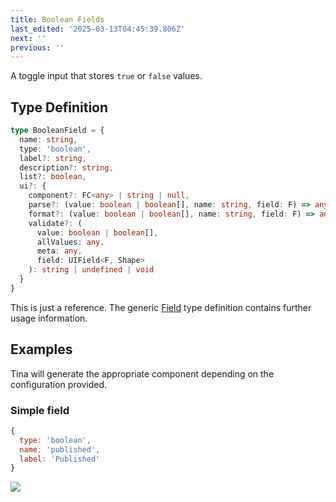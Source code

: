 ```yaml
---
title: Boolean Fields
last_edited: '2025-03-13T04:45:39.806Z'
next: ''
previous: ''
---
```


A toggle input that stores `true` or `false` values.

## Type Definition

```ts
type BooleanField = {
  name: string,
  type: 'boolean',
  label?: string,
  description?: string,
  list?: boolean,
  ui?: {
    component?: FC<any> | string | null,
    parse?: (value: boolean | boolean[], name: string, field: F) => any,
    format?: (value: boolean | boolean[], name: string, field: F) => any,
    validate?: (
      value: boolean | boolean[],
      allValues: any,
      meta: any,
      field: UIField<F, Shape>
    ): string | undefined | void
  }
}
```

This is just a reference. The generic [Field](http://localhost:3000/docs/reference/fields) type definition contains further usage information.

## Examples

Tina will generate the appropriate component depending on the configuration provided.

### Simple field

```javascript
{
  type: 'boolean',
  name: 'published',
  label: 'Published'
}
```

![](/img/docs/reference/boolean.png)
